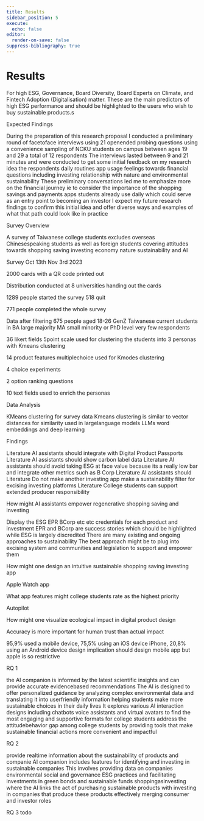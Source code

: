 ```yaml
---
title: Results
sidebar_position: 5
execute:
  echo: false
editor:
  render-on-save: false
suppress-bibliography: true
---
```





# Results

For high ESG, Governance, Board Diversity, Board Experts on Climate, and
Fintech Adoption (Digitalisation) matter. These are the main predictors
of high ESG performance and should be highlighted to the users who wish
to buy sustainable products.s

Expected Findings

During the preparation of this research proposal I conducted a
preliminary round of facetoface interviews using 21 openended probing
questions using a convenience sampling of NCKU students on campus
between ages 19 and 29 a total of 12 respondents The interviews lasted
between 9 and 21 minutes and were conducted to get some initial feedback
on my research idea the respondents daily routines app usage feelings
towards financial questions including investing relationship with nature
and environmental sustainability These preliminary conversations led me
to emphasize more on the financial journey ie to consider the importance
of the shopping savings and payments apps students already use daily
which could serve as an entry point to becoming an investor I expect my
future research findings to confirm this initial idea and offer diverse
ways and examples of what that path could look like in practice

Survey Overview

A survey of Taiwanese college students excludes overseas Chinesespeaking
students as well as foreign students covering attitudes towards shopping
saving investing economy nature sustainability and AI

Survey Oct 13th Nov 3rd 2023

2000 cards with a QR code printed out

Distribution conducted at 8 universities handing out the cards

1289 people started the survey 518 quit

771 people completed the whole survey

Data after filtering 675 people aged 18-26 GenZ Taiwanese current
students in BA large majority MA small minority or PhD level very few
respondents

36 likert fields 5point scale used for clustering the students into 3
personas with Kmeans clustering

14 product features multiplechoice used for Kmodes clustering

4 choice experiments

2 option ranking questions

10 text fields used to enrich the personas

Data Analysis

KMeans clustering for survey data Kmeans clustering is similar to vector
distances for similarity used in largelanguage models LLMs word
embeddings and deep learning

Findings

Literature AI assistants should integrate with Digital Product Passports
Literature AI assistants should show carbon label data Literature AI
assistants should avoid taking ESG at face value because its a really
low bar and integrate other metrics such as B Corp Literature AI
assistants should Literature Do not make another investing app make a
sustainability filter for excising investing platforms Literature
College students can support extended producer responsibility

How might AI assistants empower regenerative shopping saving and
investing

Display the ESG EPR BCorp etc etc credentials for each product and
investment EPR and BCorp are success stories which should be highlighted
while ESG is largely discredited There are many existing and ongoing
approaches to sustainability The best approach might be to plug into
excising system and communities and legislation to support and empower
them

How might one design an intuitive sustainable shopping saving investing
app

Apple Watch app

What app features might college students rate as the highest priority

Autopilot

How might one visualize ecological impact in digital product design

Accuracy is more important for human trust than actual impact

95,9% used a mobile device, 75,5% using an iOS device iPhone, 20,8%
using an Android device design implication should design mobile app but
apple is so restrictive

RQ 1

the AI companion is informed by the latest scientific insights and can
provide accurate evidencebased recommendations The AI is designed to
offer personalized guidance by analyzing complex environmental data and
translating it into userfriendly information helping students make more
sustainable choices in their daily lives It explores various AI
interaction designs including chatbots voice assistants and virtual
avatars to find the most engaging and supportive formats for college
students address the attitudebehavior gap among college students by
providing tools that make sustainable financial actions more convenient
and impactful

RQ 2

provide realtime information about the sustainability of products and
companie AI companion includes features for identifying and investing in
sustainable companies This involves providing data on companies
environmental social and governance ESG practices and facilitating
investments in green bonds and sustainable funds shoppingasinvesting
where the AI links the act of purchasing sustainable products with
investing in companies that produce these products effectively merging
consumer and investor roles

RQ 3 todo
